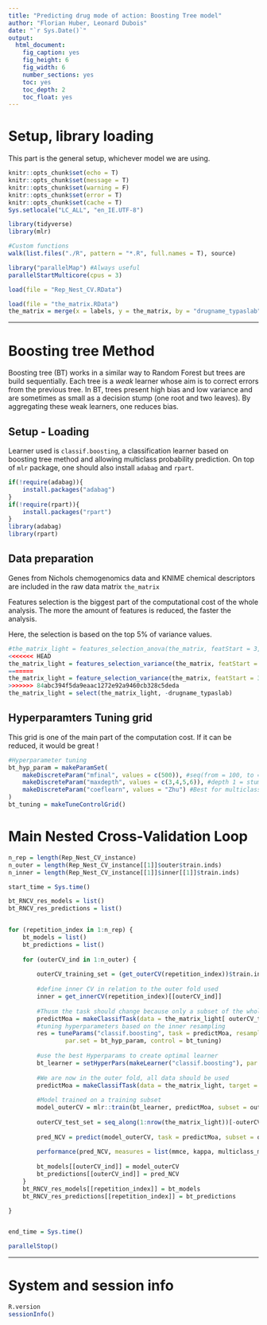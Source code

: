 ```yaml
---
title: "Predicting drug mode of action: Boosting Tree model"
author: "Florian Huber, Leonard Dubois"
date: "`r Sys.Date()`"
output:
  html_document:
    fig_caption: yes
    fig_height: 6
    fig_width: 6
    number_sections: yes
    toc: yes
    toc_depth: 2
    toc_float: yes
---
```


# Setup, library loading

This part is the general setup, whichever model we are using.

```r
knitr::opts_chunk$set(echo = T)
knitr::opts_chunk$set(message = T)
knitr::opts_chunk$set(warning = F)
knitr::opts_chunk$set(error = T)
knitr::opts_chunk$set(cache = T)
Sys.setlocale("LC_ALL", "en_IE.UTF-8")

library(tidyverse)
library(mlr)

#Custom functions
walk(list.files("./R", pattern = "*.R", full.names = T), source)

library("parallelMap") #Always useful
parallelStartMulticore(cpus = 3)

load(file = "Rep_Nest_CV.RData")

load(file = "the_matrix.RData")
the_matrix = merge(x = labels, y = the_matrix, by = "drugname_typaslab", all.y = T)
```

***

# Boosting tree Method

Boosting tree (BT) works in a similar way to Random Forest but trees are build sequentially. Each tree is a *weak* learner whose aim is to correct errors from the previous tree. In BT, trees present high bias and low variance and are sometimes as small as a decision stump (one root and two leaves). By aggregating these weak learners, one reduces bias.

## Setup - Loading

Learner used is `classif.boosting`, a classification learner based on boosting tree method and allowing multiclass probability prediction.
On top of `mlr` package, one should also install `adabag` and `rpart`.

```r
if(!require(adabag)){
    install.packages("adabag")
}
if(!require(rpart)){
    install.packages("rpart")
}
library(adabag)
library(rpart)

```

## Data preparation

Genes from Nichols chemogenomics data and KNIME chemical descriptors are included in the raw data matrix `the_matrix`

Features selection is the biggest part of the computational cost of the whole analysis. The more the amount of features is reduced, the faster the analysis.

Here, the selection is based on the top 5% of variance values.

```r
#the_matrix_light = features_selection_anova(the_matrix, featStart = 3, groupColName = "process_broad")
<<<<<<< HEAD
the_matrix_light = features_selection_variance(the_matrix, featStart = 3, percentTop = 10)
=======
the_matrix_light = feature_selection_variance(the_matrix, featStart = 3, percentTop = 5)
>>>>>>> 84abc394f5da9eaac1272e92a9460cb328c5deda
the_matrix_light = select(the_matrix_light, -drugname_typaslab)

```

## Hyperparamters Tuning grid

This grid is one of the main part of the computation cost. If it can be reduced, it would be great !

```r

#Hyperparameter tuning
bt_hyp_param = makeParamSet(
    makeDiscreteParam("mfinal", values = c(500)), #seq(from = 100, to = 400, by = 20)
    makeDiscreteParam("maxdepth", values = c(3,4,5,6)), #depth 1 = stump, 2 leaves for 4 classes, makes no sense 
    makeDiscreteParam("coeflearn", values = "Zhu") #Best for multiclass problem
)
bt_tuning = makeTuneControlGrid()


```

# Main Nested Cross-Validation Loop

```r

n_rep = length(Rep_Nest_CV_instance)
n_outer = length(Rep_Nest_CV_instance[[1]]$outer$train.inds)
n_inner = length(Rep_Nest_CV_instance[[1]]$inner[[1]]$train.inds)

start_time = Sys.time()

bt_RNCV_res_models = list()
bt_RNCV_res_predictions = list()


for (repetition_index in 1:n_rep) {
    bt_models = list()
    bt_predictions = list()
    
    for (outerCV_ind in 1:n_outer) {
            
        outerCV_training_set = (get_outerCV(repetition_index))$train.ind[[outerCV_ind]]
        
        #define inner CV in relation to the outer fold used
        inner = get_innerCV(repetition_index)[[outerCV_ind]]
        
        #Thusm the task should change because only a subset of the whole data should be used
        predictMoa = makeClassifTask(data = the_matrix_light[ outerCV_training_set , ], target = "process_broad")
        #tuning hyperparameters based on the inner resampling
        res = tuneParams("classif.boosting", task = predictMoa, resampling = inner,
                par.set = bt_hyp_param, control = bt_tuning)
        
        #use the best Hyperparams to create optimal learner
        bt_learner = setHyperPars(makeLearner("classif.boosting"), par.vals = res$x)
        
        #We are now in the outer fold, all data should be used
        predictMoa = makeClassifTask(data = the_matrix_light, target = "process_broad")
        
        #Model trained on a training subset
        model_outerCV = mlr::train(bt_learner, predictMoa, subset = outerCV_training_set)
        
        outerCV_test_set = seq_along(1:nrow(the_matrix_light))[-outerCV_training_set]
        
        pred_NCV = predict(model_outerCV, task = predictMoa, subset = outerCV_test_set)
        
        performance(pred_NCV, measures = list(mmce, kappa, multiclass_mcc))
        
        bt_models[[outerCV_ind]] = model_outerCV 
        bt_predictions[[outerCV_ind]] = pred_NCV
    }
    bt_RNCV_res_models[[repetition_index]] = bt_models
    bt_RNCV_res_predictions[[repetition_index]] = bt_predictions

}


end_time = Sys.time()

parallelStop()

```



***

# System and session info

```r
R.version
sessionInfo()
```


